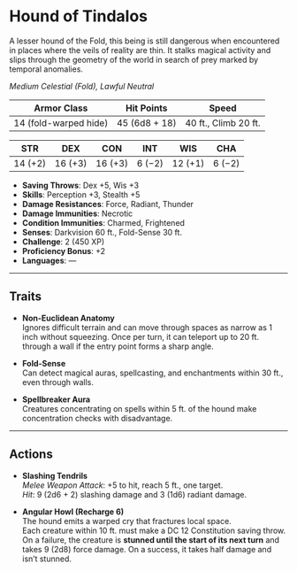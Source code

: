 
# Hound of Tindalos

<BlendedImage
  src='/library/images/HoundOfTindalos.webp'
  alt='Hound of Tindalos  '
/>

A lesser hound of the Fold, this being is still dangerous when encountered in places where the veils of reality are thin. It stalks magical activity and slips through the geometry of the world in search of prey marked by temporal anomalies.

_Medium Celestial (Fold), Lawful Neutral_

| **Armor Class**       | **Hit Points** | **Speed**            |
| --------------------- | -------------- | -------------------- |
| 14 (fold-warped hide) | 45 (6d8 + 18)  | 40 ft., Climb 20 ft. |

| **STR** | **DEX** | **CON** | **INT** | **WIS** | **CHA** |
| ------- | ------- | ------- | ------- | ------- | ------- |
| 14 (+2) | 16 (+3) | 16 (+3) | 6 (−2)  | 12 (+1) | 6 (−2)  |

- **Saving Throws**: Dex +5, Wis +3
- **Skills**: Perception +3, Stealth +5
- **Damage Resistances**: Force, Radiant, Thunder
- **Damage Immunities**: Necrotic
- **Condition Immunities**: Charmed, Frightened
- **Senses**: Darkvision 60 ft., Fold-Sense 30 ft.
- **Challenge**: 2 (450 XP)
- **Proficiency Bonus**: +2
- **Languages**: —

---

## Traits

- **Non-Euclidean Anatomy**  
  Ignores difficult terrain and can move through spaces as narrow as 1 inch without squeezing. Once per turn, it can teleport up to 20 ft. through a wall if the entry point forms a sharp angle.

- **Fold-Sense**  
  Can detect magical auras, spellcasting, and enchantments within 30 ft., even through walls.

- **Spellbreaker Aura**  
  Creatures concentrating on spells within 5 ft. of the hound make concentration checks with disadvantage.

---

## Actions

- **Slashing Tendrils**  
  _Melee Weapon Attack_: +5 to hit, reach 5 ft., one target.  
  _Hit_: 9 (2d6 + 2) slashing damage and 3 (1d6) radiant damage.

- **Angular Howl (Recharge 6)**  
  The hound emits a warped cry that fractures local space.  
  Each creature within 10 ft. must make a DC 12 Constitution saving throw. On a failure, the creature is **stunned until the start of its next turn** and takes 9 (2d8) force damage. On a success, it takes half damage and isn’t stunned.
